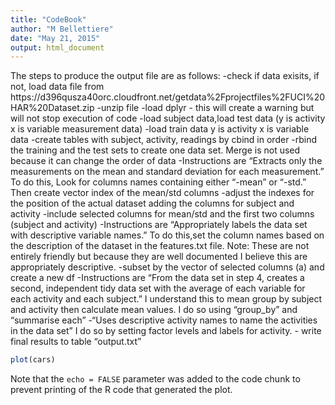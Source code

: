 ```yaml
---
title: "CodeBook"
author: "M Bellettiere"
date: "May 21, 2015"
output: html_document
---
```

The steps to produce the output file are as follows:
-check if data exisits, if not, load data file from https://d396qusza40orc.cloudfront.net/getdata%2Fprojectfiles%2FUCI%20HAR%20Dataset.zip 
-unzip file
-load dplyr - this will create a warning but will not stop execution of code
-load subject data,load test data (y is activity x is variable measurement data)
-load train data y is activity x is variable data
-create tables with subject, activity, readings by cbind in order
-rbind the training and the test sets to create one data set. Merge is not used because it can change the order of data
-Instructions are "Extracts only the measurements on the mean and standard deviation for each measurement." To do this, Look for columns names containing either "-mean" or "-std." Then create vector index of the mean/std columns 
-adjust the indexes for the position of the actual dataset adding the columns for subject and activity
-include selected columns for mean/std and the first two columns (subject and activity)
-Instructions are "Appropriately labels the data set with descriptive variable names."  To do this,set the column names based on the description of the dataset in the features.txt file. Note: These are not entirely friendly but because they are well documented I believe this are appropriately descriptive.
-subset by the vector of selected columns (a) and create a new df
-Instructions are "From the data set in step 4, creates a second, independent tidy data set with the average of each variable for each activity and each subject." I understand this to mean group by subject and activity then calculate mean values. I do so using "group_by" and "summarise each"
-"Uses descriptive activity names to name the activities in the data set" I do so by setting factor levels and labels for activity.
- write final results to table "output.txt"  

```r
plot(cars)
```

Note that the `echo = FALSE` parameter was added to the code chunk to prevent printing of the R code that generated the plot.
